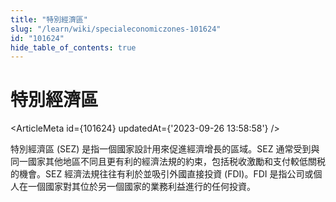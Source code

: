 ```yaml
---
title: "特別經濟區"
slug: "/learn/wiki/specialeconomiczones-101624"
id: "101624"
hide_table_of_contents: true
---
```



# 特別經濟區

<ArticleMeta id={101624} updatedAt={'2023-09-26 13:58:58'} />
<div className='border-solid border-b border-t-0 my-4 border-[var(--ifm-color-gray-300)]' />

特別經濟區 (SEZ) 是指一個國家設計用來促進經濟增長的區域。SEZ 通常受到與同一國家其他地區不同且更有利的經濟法規的約束，包括税收激勵和支付較低關税的機會。SEZ 經濟法規往往有利於並吸引外國直接投資 (FDI)。FDI 是指公司或個人在一個國家對其位於另一個國家的業務利益進行的任何投資。
